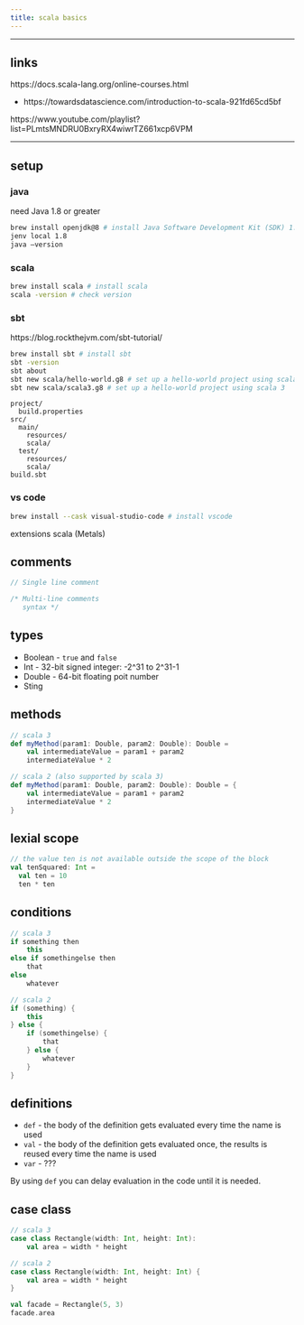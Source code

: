 ```yaml
---
title: scala basics
---
```


*********************************************************************

## links

https://docs.scala-lang.org/online-courses.html

* https://towardsdatascience.com/introduction-to-scala-921fd65cd5bf

https://www.youtube.com/playlist?list=PLmtsMNDRU0BxryRX4wiwrTZ661xcp6VPM

*********************************************************************

## setup

### java 

need Java 1.8 or greater 

```sh
brew install openjdk@8 # install Java Software Development Kit (SDK) 1.8
jenv local 1.8   
java –version
```

### scala

```sh
brew install scala # install scala
scala -version # check version
```


### sbt

https://blog.rockthejvm.com/sbt-tutorial/

```sh
brew install sbt # install sbt
sbt -version  
sbt about
sbt new scala/hello-world.g8 # set up a hello-world project using scala 2
sbt new scala/scala3.g8 # set up a hello-world project using scala 3
```



```
project/
  build.properties
src/
  main/
    resources/
    scala/
  test/
    resources/
    scala/
build.sbt
```

### vs code

```sh
brew install --cask visual-studio-code # install vscode
```

extensions scala (Metals)


## comments

```scala
// Single line comment

/* Multi-line comments
   syntax */
```

## types

* Boolean - `true` and `false`
* Int - 32-bit signed integer: -2^31 to 2^31-1
* Double - 64-bit floating poit number
* Sting

## methods

```scala
// scala 3
def myMethod(param1: Double, param2: Double): Double = 
    val intermediateValue = param1 + param2
    intermediateValue * 2

// scala 2 (also supported by scala 3)
def myMethod(param1: Double, param2: Double): Double = {
    val intermediateValue = param1 + param2
    intermediateValue * 2
}
```

## lexial scope

```scala
// the value ten is not available outside the scope of the block
val tenSquared: Int =
  val ten = 10
  ten * ten
```

## conditions

```scala
// scala 3
if something then 
    this
else if somethingelse then
    that
else 
    whatever

// scala 2
if (something) {
    this
} else {
    if (somethingelse) {
        that
    } else {
        whatever
    }
}
```

## definitions

* `def` - the body of the definition gets evaluated every time the name is used
* `val` - the body of the definition gets evaluated once, the results is reused every time the name is used
* `var` - ???

By using `def` you can delay evaluation in the code until it is needed.

## case class

```scala
// scala 3
case class Rectangle(width: Int, height: Int):
    val area = width * height

// scala 2
case class Rectangle(width: Int, height: Int) {
    val area = width * height
}

val facade = Rectangle(5, 3)
facade.area
```



